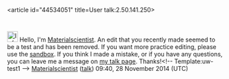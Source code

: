 <article id="44534051" title=User talk:2.50.141.250>
	<talkpage id="44534051" title="User talk:2.50.141.250">
[[File:Information.svg|25px|alt=Information icon]] Hello, I'm [[User:Materialscientist|Materialscientist]]. An edit that you recently made  seemed to be a test and has been removed. If you want more practice editing, please use the [[Wikipedia:Sandbox|sandbox]]. If you think I made a mistake, or if you have any questions, you can leave me a message on [[User_talk:Materialscientist|my talk page]]. Thanks!&lt;!-- Template:uw-test1 --&gt; [[User:Materialscientist|Materialscientist]] ([[User talk:Materialscientist|talk]]) 09:40, 28 November 2014 (UTC)
	</talkpage>
</article>